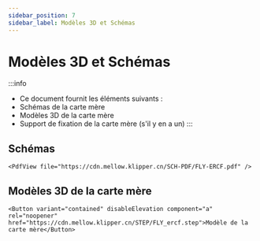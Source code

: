 ```yaml
---
sidebar_position: 7
sidebar_label: Modèles 3D et Schémas
---
```


# Modèles 3D et Schémas


:::info
* Ce document fournit les éléments suivants :
* Schémas de la carte mère
* Modèles 3D de la carte mère
* Support de fixation de la carte mère (s'il y en a un)
:::

## Schémas

    <PdfView file="https://cdn.mellow.klipper.cn/SCH-PDF/FLY-ERCF.pdf" />


## Modèles 3D de la carte mère

    <Button variant="contained" disableElevation component="a" rel="noopener" href="https://cdn.mellow.klipper.cn/STEP/FLY_ercf.step">Modèle de la carte mère</Button>
